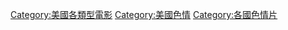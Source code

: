 [[Category:美國各類型電影|Category:美國各類型電影]]
[[Category:美國色情|Category:美國色情]]
[[Category:各國色情片|Category:各國色情片]]